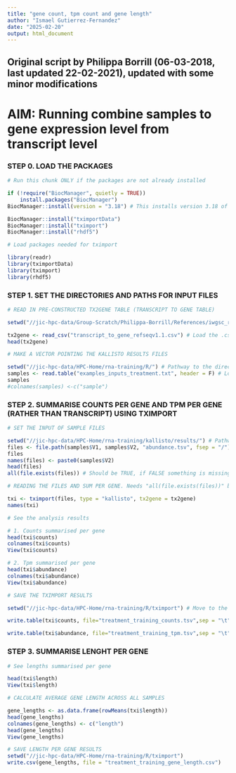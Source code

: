 ---
title: "gene count, tpm count and gene length"
author: "Ismael Gutierrez-Fernandez"
date: "2025-02-20"
output: html_document
---

## Original script by Philippa Borrill (06-03-2018, last updated 22-02-2021), updated with some minor modifications

# AIM: Running combine samples to gene expression level from transcript level

### STEP 0. LOAD THE PACKAGES ###

```{r}
# Run this chunk ONLY if the packages are not already installed  

if (!require("BiocManager", quietly = TRUE))
    install.packages("BiocManager")
BiocManager::install(version = "3.18") # This installs version 3.18 of BiocManager that works on R version 4.3.2; for new versions change "version=" or check the source webpage: https://bioconductor.org/install/

BiocManager::install("tximportData")
BiocManager::install("tximport")
BiocManager::install("rhdf5")
```

```{r}
# Load packages needed for tximport

library(readr)
library(tximportData)
library(tximport)
library(rhdf5)
```


### STEP 1. SET THE DIRECTORIES AND PATHS FOR INPUT FILES ###

```{r}
# READ IN PRE-CONSTRUCTED TX2GENE TABLE (TRANSCRIPT TO GENE TABLE)

setwd("//jic-hpc-data/Group-Scratch/Philippa-Borrill/References/iwgsc_ref_seq_1.1/iwgsc_refseqv1.1_genes_2017July06/") # Move to the directory where the transcriptome reference is stored

tx2gene <- read_csv("transcript_to_gene_refseqv1.1.csv") # Load the .csv file with the transcriptome.
head(tx2gene)

```

```{r}
# MAKE A VECTOR POINTING THE KALLISTO RESULTS FILES

setwd("//jic-hpc-data/HPC-Home/rna-training/R/") # Pathway to the directory where input list (.txt) is stored
samples <- read.table("examples_inputs_treatment.txt", header = F) # Load the list of the samples. In the input file (.txt): first column ("V1") is treatment directory where kallisto results where saved; second column (V2) sample directory that kallisto generated for each sample. It could be customized, depends on the directory hierarchy.
samples
#colnames(samples) <-c("sample")

```

### STEP 2. SUMMARISE COUNTS PER GENE AND TPM PER GENE (RATHER THAN TRANSCRIPT) USING TXIMPORT ###

```{r}
# SET THE INPUT OF SAMPLE FILES

setwd("//jic-hpc-data/HPC-Home/rna-training/kallisto/results/") # Pathway to the directory where kallisto files are stored
files <- file.path(samples$V1, samples$V2, "abundance.tsv", fsep = "/") # Creates the path to each file. By default kallisto output generates a file called "abundance.tsv" for each sample.
files
names(files) <- paste0(samples$V2)
head(files)
all(file.exists(files)) # Should be TRUE, if FALSE something is missing

# READING THE FILES AND SUM PER GENE. Needs "all(file.exists(files))" being TRUE. Important!!: run "all(file.exists(files))" and tximport inside the same chunk

txi <- tximport(files, type = "kallisto", tx2gene = tx2gene)
names(txi)
```

```{r}
# See the analysis results

# 1. Counts summarised per gene
head(txi$counts)
colnames(txi$counts)
View(txi$counts)

# 2. Tpm summarised per gene
head(txi$abundance)
colnames(txi$abundance)
View(txi$abundance)
```

```{r}
# SAVE THE TXIMPORT RESULTS

setwd("//jic-hpc-data/HPC-Home/rna-training/R/tximport") # Move to the directory where the analysis will be saved

write.table(txi$counts, file="treatment_training_counts.tsv",sep = "\t") # Save the counts per gene. file = file name, ended with .tsv extension; "\t" = to be separated by tabulation

write.table(txi$abundance, file="treatment_training_tpm.tsv",sep = "\t") # Save the tpm per gene
```

### STEP 3. SUMMARISE LENGHT PER GENE ###

```{r}
# See lengths summarised per gene

head(txi$length)
View(txi$length)
```

```{r}
# CALCULATE AVERAGE GENE LENGTH ACROSS ALL SAMPLES

gene_lengths <- as.data.frame(rowMeans(txi$length))
head(gene_lengths)
colnames(gene_lengths) <- c("length")
head(gene_lengths)
View(gene_lengths)

# SAVE LENGTH PER GENE RESULTS
setwd("//jic-hpc-data/HPC-Home/rna-training/R/tximport")
write.csv(gene_lengths, file = "treatment_training_gene_length.csv")

```
